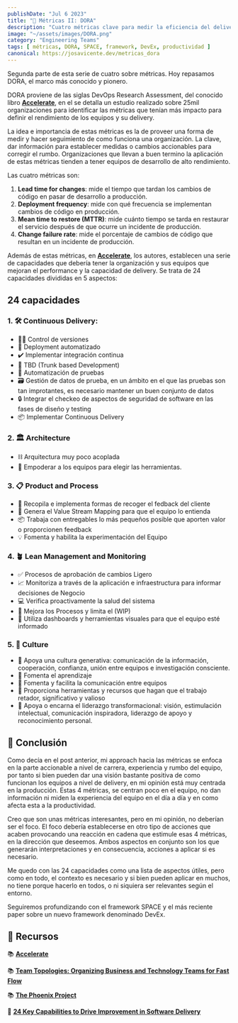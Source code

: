 ```yaml
---
publishDate: "Jul 6 2023"
title: "📐 Métricas II: DORA"
description: "Cuatro métricas clave para medir la eficiencia del delivery de un equipo."
image: "~/assets/images/DORA.png"
category: "Engineering Teams"
tags: [ métricas, DORA, SPACE, framework, DevEx, productividad ]
canonical: https://josavicente.dev/metricas_dora
---
```

Segunda parte de esta serie de cuatro sobre métricas. Hoy repasamos DORA, el marco más conocido y pionero.

DORA proviene de las siglas DevOps Research Assessment, del conocido libro **[Accelerate](https://amzn.to/3CPacnR)**, en el se detalla un estudio realizado sobre 25mil 
organizaciones para identificar las métricas que tenían más impacto para definir el rendimiento de los equipos y su delivery.

La idea e importancia de estas métricas es la de proveer una forma de medir y hacer seguimiento de como funciona una organización. La clave, dar información para establecer medidas
o cambios accionables para corregir el rumbo. Organizaciones que llevan a buen termino la aplicación de estas métricas tienden a tener equipos de desarrollo de alto rendimiento.

Las cuatro métricas son:

1. **Lead time for changes**: mide el tiempo que tardan los cambios de código en pasar de desarrollo a producción.
2. **Deployment frequency**: mide con qué frecuencia se implementan cambios de código en producción.
3. **Mean time to restore (MTTR)**: mide cuánto tiempo se tarda en restaurar el servicio después de que ocurre un incidente de producción.
4. **Change failure rate**: mide el porcentaje de cambios de código que resultan en un incidente de producción.

Además de estas métricas, en **[Accelerate](https://amzn.to/3CPacnR)**, los autores, establecen una serie de capacidades que debería tener la organización y sus equipos que mejoran el 
performance y la capacidad de delivery. Se trata de 24 capacidades divididas en 5 aspectos:

## 24 capacidades

### 1. 🛠️ Continuous Delivery:
- 👨‍💻 Control de versiones 
- 🤖 Deployment automatizado 
- ✔️ Implementar integración continua 
- 🌳 TBD (Trunk based Development) 
- 🧪 Automatización de pruebas 
- 🗃️ Gestión de datos de prueba, en un ámbito en el que las pruebas son tan improtantes, es necesario mantener un buen conjunto de datos 
- 🔒 Integrar el checkeo de aspectos de seguridad de software en las fases de diseño y testing
- 📦 Implementar Continuous Delivery

### 2. 🏛️ Architecture
- ⛓️ Arquitectura muy poco acoplada
- 💪 Empoderar a los equipos para elegir las herramientas.

### 3. 📋 Product and Process 
- 📣 Recopila e implementa formas de recoger el fedback del cliente
- 👀 Genera el Value Stream Mapping para que el equipo lo entienda
- 📦 Trabaja con entregables lo más pequeños posible que aporten valor o proporcionen feedback
- 💡 Fomenta y habilita la experimentación del Equipo 

### 4. 🪴 Lean Management and Monitoring
- ✅ Procesos de aprobación de cambios Ligero 
- 📈 Monitoriza a través de la aplicación e infraestructura para informar decisiones de Negocio 
- 💻 Verifica proactivamente la salud del sistema 
- 📝 Mejora los Procesos y limita el (WIP) 
- 📌 Utiliza dashboards y herramientas visuales para que el equipo esté informado

### 5. 🌈 Culture
- 👥 Apoya una cultura generativa: comunicación de la información, cooperación, confianza, unión entre equipos e investigación consciente.
- 🧠 Fomenta el aprendizaje
- 🤝 Fomenta y facilita la comunicación entre equipos
- 🎯 Proporciona herramientas y recursos que hagan que el trabajo retador, significativo y valioso
- 🚀 Apoya o encarna el liderazgo transformacional: visión, estimulación intelectual, comunicación inspiradora, liderazgo de apoyo y reconocimiento personal.

## 🧠 Conclusión

Como decía en el post anterior, mi approach hacia las métricas se enfoca en la parte accionable a nivel de carrera, experiencia y rumbo del equipo, por tanto si bien pueden dar una visión bastante positiva de como funcionan los equipos a nivel de delivery, en mi opinión está muy centrada en la producción. Estas 4 métricas, se centran poco
en el equipo, no dan información ni miden la experiencia del equipo en el día a día y en como afecta esta a la productividad. 

Creo que son unas métricas interesantes, pero en mi opinión, no deberían ser el foco. El foco debería
establecerse en otro tipo de acciones que acaben provocando una reacción en cadena que estimule esas 4 métricas, en la dirección que deseemos. Ambos aspectos en conjunto son los que 
generarán interpretaciones y en consecuencia, acciones a aplicar si es necesario.

Me quedo con las 24 capacidades como una lista de aspectos útiles, pero como en todo, el contexto es necesario y si bien pueden aplicar en muchos, no tiene porque hacerlo en todos, o ni siquiera ser
relevantes según el entorno.

Seguiremos profundizando con el framework SPACE y el más reciente paper sobre un nuevo framework denominado DevEx.


## 📖 Recursos
📚 **[Accelerate](https://amzn.to/3CPacnR)**

📚 **[Team Topologies: Organizing Business and Technology Teams for Fast Flow](https://amzn.to/3NQI4qK)**

📚 **[The Phoenix Project](https://amzn.to/3CNtIBh)**

📑 **[24 Key Capabilities to Drive Improvement in Software Delivery](https://itrevolution.com/articles/24-key-capabilities-to-drive-improvement-in-software-delivery/)**

